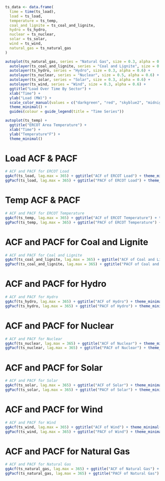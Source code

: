 
```r
ts_data <- data.frame(
  time = time(ts_load),
  load = ts_load,
  temperature = ts_temp,
  coal_and_lignite = ts_coal_and_lignite,
  hydro = ts_hydro,
  nuclear = ts_nuclear,
  solar = ts_solar,
  wind = ts_wind,
  natural_gas = ts_natural_gas
)

autoplot(ts_natural_gas, series = "Natural Gas", size = 0.3, alpha = 0.6) +
  autolayer(ts_coal_and_lignite, series = "Coal and Lignite", size = 0.5, alpha = 0.6) +
  autolayer(ts_hydro, series = "Hydro", size = 0.3, alpha = 0.6) +
  autolayer(ts_nuclear, series = "Nuclear", size = 0.5, alpha = 0.6) +
  autolayer(ts_solar, series = "Solar", size = 0.3, alpha = 0.6) +
  autolayer(ts_wind, series = "Wind", size = 0.3, alpha = 0.6) +
  ggtitle("Load Over Time By Sector") +
  xlab("Time") +
  ylab("Load (MW)") +
  scale_color_manual(values = c("darkgreen", "red", "skyblue2", "midnightblue", "orange", "pink")) + 
  theme_minimal() +
  guides(colour = guide_legend(title = "Time Series"))
```

```r
autoplot(ts_temp) +
  ggtitle("ERCOT Area Temperature") +
  xlab("Time") +
  ylab("Temperature°F") +
  theme_minimal()
```

# Load ACF & PACF

```r
# ACF and PACF for ERCOT Load
ggAcf(ts_load, lag.max = 365) + ggtitle("ACF of ERCOT Load") + theme_minimal()
ggPacf(ts_load, lag.max = 365) + ggtitle("PACF of ERCOT Load") + theme_minimal()
```

# Temp ACF & PACF

```r
# ACF and PACF for ERCOT Temperature
ggAcf(ts_temp, lag.max = 365) + ggtitle("ACF of ERCOT Temperature") + theme_minimal()
ggPacf(ts_temp, lag.max = 365) + ggtitle("PACF of ERCOT Temperature") + theme_minimal()
```

# ACF and PACF for Coal and Lignite

```r
# ACF and PACF for Coal and Lignite
ggAcf(ts_coal_and_lignite, lag.max = 365) + ggtitle("ACF of Coal and Lignite") + theme_minimal()
ggPacf(ts_coal_and_lignite, lag.max = 365) + ggtitle("PACF of Coal and Lignite") + theme_minimal()

```


# ACF and PACF for Hydro

```r
# ACF and PACF for Hydro
ggAcf(ts_hydro, lag.max = 365) + ggtitle("ACF of Hydro") + theme_minimal()
ggPacf(ts_hydro, lag.max = 365) + ggtitle("PACF of Hydro") + theme_minimal()
```

# ACF and PACF for Nuclear

```r
# ACF and PACF for Nuclear
ggAcf(ts_nuclear, lag.max = 365) + ggtitle("ACF of Nuclear") + theme_minimal()
ggPacf(ts_nuclear, lag.max = 365) + ggtitle("PACF of Nuclear") + theme_minimal()
```

# ACF and PACF for Solar

```r
# ACF and PACF for Solar
ggAcf(ts_solar, lag.max = 365) + ggtitle("ACF of Solar") + theme_minimal()
ggPacf(ts_solar, lag.max = 365) + ggtitle("PACF of Solar") + theme_minimal()
```

# ACF and PACF for Wind

```r
# ACF and PACF for Wind
ggAcf(ts_wind, lag.max = 365) + ggtitle("ACF of Wind") + theme_minimal()
ggPacf(ts_wind, lag.max = 365) + ggtitle("PACF of Wind") + theme_minimal()
```

# ACF and PACF for Natural Gas

```r
# ACF and PACF for Natural Gas
ggAcf(ts_natural_gas, lag.max = 365) + ggtitle("ACF of Natural Gas") + theme_minimal()
ggPacf(ts_natural_gas, lag.max = 365) + ggtitle("PACF of Natural Gas") + theme_minimal()
```




































